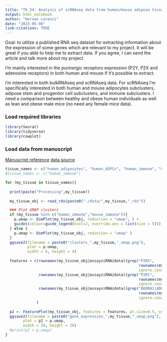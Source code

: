 ```yaml
---
title: "TK_54: Analysis of scRNAseq data from human/mouse adipose tissue"
output: html_notebook
author: "Hernan Lorenzi"
date: "2023-05-08"
link-citations: TRUE
---
```


Goal: to utilize a published RNA seq dataset for extracting information about the expression of some genes which are relevant to my project. It will be great if you able to help me to extract data. If you agree, I can send the article and talk more about my project.

I'm mainly interested in the purinergic receptors expression (P2Y, P2X and adenosine receptors) in both human and mouse if it's possible to extract.

I'm interested in both bulkRNAseq and scRNAseq data. For scRNAseq I'm specifically interested in both human and mouse adipocytes subclusters, adipose stem and progenitor cell subclusters, and immune subclusters. I need a comparison between healthy and obese human individuals as well as lean and obese male mice (no need any female mice data).

### Load required libraries

```r
library(Seurat)
library(tidyverse)
library(cowplot)
```

### Load data from manuscript

[Manuscript reference](https://www.nature.com/articles/s41586-022-04518-2) [data source](https://singlecell.broadinstitute.org/single_cell/study/SCP1376/a-single-cell-atlas-of-human-and-mouse-white-adipose-tissue)

```r
tissue_names <- c("human_adipocytes", "human_ASPCs", "human_immune", "mouse_adipocytes", "mouse_ASPCs", "mouse_immune")
#tissue_names <- c("human_immune")

for (my_tissue in tissue_names){
  
  print(paste("Processing",my_tissue))
  
  my_tissue_obj <- read_rds(paste0("./data/",my_tissue,".rds"))

  ### Plot UMAP clusters
  if (my_tissue %in% c("human_immune","mouse_immune")){
    p.umap <- DimPlot(my_tissue_obj, reduction = "umap", ) +
    guides(colour=guide_legend(ncol=2, override.aes = list(size = 5)))
  } else {
    p.umap <- DimPlot(my_tissue_obj, reduction = "umap" )
  }
  ggsave2(filename = paste0("clusters_",my_tissue,"_umap.png"), 
          plot = p.umap, 
          width = 6, height = 4)
  
  features = c(rownames(my_tissue_obj@assays$RNA@data)[grep("P2RX",
                                                            rownames(my_tissue_obj@assays$RNA@data), 
                                                            ignore.case = T  )], 
               rownames(my_tissue_obj@assays$RNA@data)[grep("P2RY",
                                                            rownames(my_tissue_obj@assays$RNA@data), 
                                                            ignore.case = T  )],
               rownames(my_tissue_obj@assays$RNA@data)[grep("ADORA1|ADORA2B|ADORA3",
                                                            rownames(my_tissue_obj@assays$RNA@data), 
                                                            ignore.case = T  )]
              )
              
  p2 <- FeaturePlot(my_tissue_obj, features = features, pt.size=0.5, order = T, reduction = "umap")
  ggsave2(filename = paste0("gene_expression_",my_tissue,"_umap.png"), 
        plot = p2 + p.umap, 
        width = 20, height = 20)
  #print(p2 + p.umap)
}  
```
